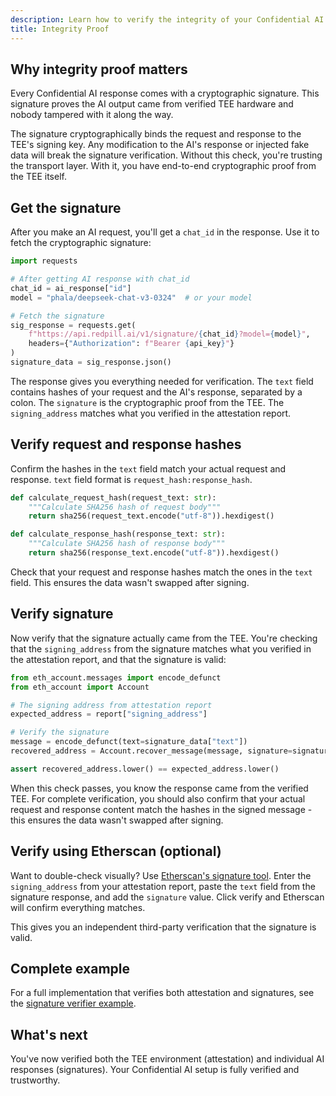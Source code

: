 ```yaml
---
description: Learn how to verify the integrity of your Confidential AI API requests.
title: Integrity Proof
---
```


## Why integrity proof matters

Every Confidential AI response comes with a cryptographic signature. This signature proves the AI output came from verified TEE hardware and nobody tampered with it along the way.

The signature cryptographically binds the request and response to the TEE's signing key. Any modification to the AI's response or injected fake data will break the signature verification. Without this check, you're trusting the transport layer. With it, you have end-to-end cryptographic proof from the TEE itself.

## Get the signature

After you make an AI request, you'll get a `chat_id` in the response. Use it to fetch the cryptographic signature:

```python
import requests

# After getting AI response with chat_id
chat_id = ai_response["id"]
model = "phala/deepseek-chat-v3-0324"  # or your model

# Fetch the signature
sig_response = requests.get(
    f"https://api.redpill.ai/v1/signature/{chat_id}?model={model}",
    headers={"Authorization": f"Bearer {api_key}"}
)
signature_data = sig_response.json()
```

The response gives you everything needed for verification. The `text` field contains hashes of your request and the AI's response, separated by a colon. The `signature` is the cryptographic proof from the TEE. The `signing_address` matches what you verified in the attestation report.

## Verify request and response hashes

Confirm the hashes in the `text` field match your actual request and response. `text` field format is `request_hash:response_hash`. 

```python
def calculate_request_hash(request_text: str):
    """Calculate SHA256 hash of request body"""
    return sha256(request_text.encode("utf-8")).hexdigest()

def calculate_response_hash(response_text: str):
    """Calculate SHA256 hash of response body"""
    return sha256(response_text.encode("utf-8")).hexdigest()
```

Check that your request and response hashes match the ones in the `text` field. This ensures the data wasn't swapped after signing.

## Verify signature

Now verify that the signature actually came from the TEE. You're checking that the `signing_address` from the signature matches what you verified in the attestation report, and that the signature is valid:

```python
from eth_account.messages import encode_defunct
from eth_account import Account

# The signing address from attestation report
expected_address = report["signing_address"]

# Verify the signature
message = encode_defunct(text=signature_data["text"])
recovered_address = Account.recover_message(message, signature=signature_data["signature"])

assert recovered_address.lower() == expected_address.lower()
```

When this check passes, you know the response came from the verified TEE. For complete verification, you should also confirm that your actual request and response content match the hashes in the signed message - this ensures the data wasn't swapped after signing.

## Verify using Etherscan (optional)

Want to double-check visually? Use [Etherscan's signature tool](https://etherscan.io/verifiedSignatures). Enter the `signing_address` from your attestation report, paste the `text` field from the signature response, and add the `signature` value. Click verify and Etherscan will confirm everything matches.

This gives you an independent third-party verification that the signature is valid.

## Complete example

For a full implementation that verifies both attestation and signatures, see the [signature verifier example](https://github.com/Phala-Network/confidential-ai-verifier/blob/f606cf8675b6d920cdec49f46c5624cbcd7f2f16/examples/signature_verifier.py).

## What's next

You've now verified both the TEE environment (attestation) and individual AI responses (signatures). Your Confidential AI setup is fully verified and trustworthy.
